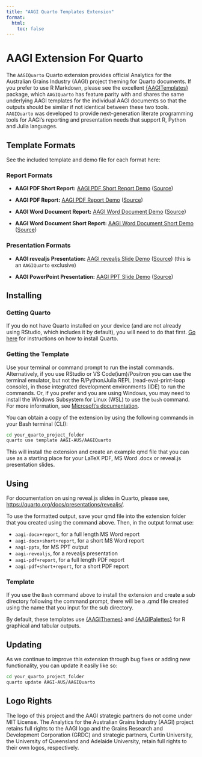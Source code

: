 ```yaml
---
title: "AAGI Quarto Templates Extension"
format: 
  html:
    toc: false
---
```



# AAGI Extension For Quarto

The `AAGIQuarto` Quarto extension provides official Analytics for the Australian Grains Industry (AAGI) project theming for Quarto documents.
If you prefer to use R Markdown, please see the excellent [{AAGITemplates}](https://github.com/AAGI-AUS/AAGITemplates) package, which `AAGIQuarto` has feature parity with and shares the same underlying AAGI templates for the individual AAGI documents so that the outputs should be similar if not identical between these two tools.
`AAGIQuarto` was developed to provide next-generation literate programming tools for AAGI's reporting and presentation needs that support R, Python and Julia languages.

## Template Formats

See the included template and demo file for each format here:

### Report Formats

- **AAGI PDF Short Report:** [AAGI PDF Short Report Demo](https://aagi-aus.github.io/AAGIQuarto/demos/template-pdf-short-report+short+report.pdf) ([Source](https://github.com/AAGI-AUS/AAGIQuarto/blob/main/docs/demos/template-pdf-report.qmd))

- **AAGI PDF Report:** [AAGI PDF Report Demo](https://aagi-aus.github.io/AAGIQuarto/demos/template-pdf-report+report.pdf) ([Source](https://github.com/AAGI-AUS/AAGIQuarto/blob/main/docs/demos/template-pdf-report.qmd))

- **AAGI Word Document Report:** [AAGI Word Document Demo](https://aagi-aus.github.io/AAGIQuarto/demos/template-docx-report.docx) ([Source](https://github.com/AAGI-AUS/AAGIQuarto/blob/main/docs/demos/template-docx-report.qmd))

- **AAGI Word Document Short Report:** [AAGI Word Document Short Demo](demos/template-docx-short-report.docx) ([Source](https://github.com/AAGI-AUS/AAGIQuarto/blob/main/docs/demos/template-docx-short-report.qmd))

### Presentation Formats

- **AAGI revealjs Presentation:** [AAGI revealjs Slide Demo](https://aagi-aus.github.io/AAGIQuarto/demos/template-revealjs.html#/title-slide) ([Source](https://github.com/AAGI-AUS/AAGIQuarto/blob/main/docs/demos/template-revealjs.qmd)) (this is an `AAGIQuarto` exclusive)

- **AAGI PowerPoint Presentation:** [AAGI PPT Slide Demo](https://aagi-aus.github.io/AAGIQuarto/demos/template-pptx.pptx) ([Source](https://github.com/AAGI-AUS/AAGIQuarto/blob/main/docs/demos/template-pptx.qmd))

## Installing

### Getting Quarto

If you do not have Quarto installed on your device (and are not already using RStudio, which includes it by default), you will need to do that first.
[Go here](https://quarto.org/docs/get-started/) for instructions on how to install Quarto.

### Getting the Template

Use your terminal or command prompt to run the install commands.
Alternatively, if you use RStudio or VS Code(ium)/Positron you can use the terminal emulator, but not the R/Python/Julia REPL (read-eval-print-loop console), in those integrated development environments (IDE) to run the commands.
Or, if you prefer and you are using Windows, you may need to install the Windows Subsystem for Linux (WSL) to use the `bash` command.
For more information, see [Microsoft's documentation](https://docs.microsoft.com/en-us/windows/wsl/install).

You can obtain a copy of the extension by using the following commands in your Bash terminal (CLI):

```bash
cd your_quarto_project_folder
quarto use template AAGI-AUS/AAGIQuarto
```

This will install the extension and create an example qmd file that you can use as a starting place for your LaTeX PDF, MS Word .docx or reveal.js presentation slides.

## Using

For documentation on using reveal.js slides in Quarto, please see,
<https://quarto.org/docs/presentations/revealjs/>.

To use the formatted output, save your qmd file into the extension folder that you created using the command above.
Then, in the output format use:

- `aagi-docx+report`, for a full length MS Word report
- `aagi-docx+short+report`, for a short MS Word report
- `aagi-pptx`, for MS PPT output
- `aagi-revealjs`, for a revealjs presentation
- `aagi-pdf+report`, for a full length PDF report
- `aagi-pdf+short+report`, for a short PDF report

### Template

If you use the `Bash` command above to install the extension and create a sub directory following the command prompt, there
will be a .qmd file created using the name that you input for the sub directory.

By default, these templates use [{AAGIThemes}](https://aagi-aus.github.io/AAGIThemes/) and [{AAGIPalettes}](https://aagi-aus.github.io/AAGIPalettes/) for R graphical and tabular outputs.

## Updating

As we continue to improve this extension through bug fixes or adding new functionality, you can update it easily like so:

```bash
cd your_quarto_project_folder
quarto update AAGI-AUS/AAGIQuarto
```

## Logo Rights

The logo of this project and the AAGI strategic partners do not come under MIT License.
The Analytics for the Australian Grains Industry (AAGI) project retains full rights to the AAGI logo and the Grains Research and Development Corporation (GRDC) and strategic partners, Curtin University, the University of Queensland and Adelaide University, retain full rights to their own logos, respectively.
